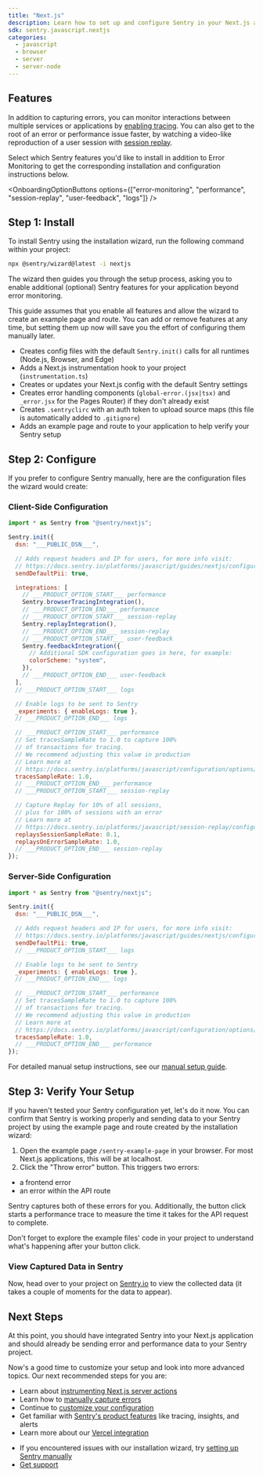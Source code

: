 ```yaml
---
title: "Next.js"
description: Learn how to set up and configure Sentry in your Next.js application using the installation wizard, capture your first errors, and view them in Sentry.
sdk: sentry.javascript.nextjs
categories:
  - javascript
  - browser
  - server
  - server-node
---
```


<style>
{`
/* Next.js Page Typography Improvements - Refined */

/* Clean heading hierarchy */
h1 {
  font-size: 2.25rem !important; /* 36px */
  font-weight: 600 !important;
  line-height: 1.2 !important;
  margin-bottom: 1.5rem !important;
  letter-spacing: -0.025em !important;
  color: var(--foreground) !important;
}

/* Toned down H2 styling */
h2 {
  font-size: 1.5rem !important; /* 24px - reduced from 26px */
  font-weight: 500 !important; /* reduced from 600 */
  line-height: 1.4 !important;
  margin-top: 2rem !important; /* reduced from 2.5rem */
  margin-bottom: 1rem !important;
  color: var(--foreground) !important;
}

h3 {
  font-size: 1.25rem !important; /* 20px */
  font-weight: 500 !important;
  line-height: 1.4 !important;
  margin-top: 2rem !important;
  margin-bottom: 0.75rem !important;
  color: var(--foreground) !important;
}

h4 {
  font-size: 1.125rem !important; /* 18px */
  font-weight: 500 !important;
  line-height: 1.4 !important;
  margin-top: 1.5rem !important;
  margin-bottom: 0.5rem !important;
  color: var(--foreground) !important;
}

/* Enhanced body text */
p {
  font-size: 1rem !important;
  line-height: 1.6 !important;
  margin-bottom: 1.25rem !important;
  color: var(--foreground) !important;
}

/* Better list spacing - main content */
ul, ol {
  margin: 1.25rem 0 !important;
  padding-left: 1.5rem !important;
}

li {
  margin-bottom: 0.5rem !important;
  line-height: 1.6 !important;
}

/* Sidebar list spacing - reduced by half */
aside .toc-item {
  margin-bottom: 0.125rem !important; /* reduced from 0.25rem */
}

aside ul li {
  margin-bottom: 0.25rem !important; /* reduced from 0.5rem */
}

/* Subtle alert styling with better dark mode */
div[class*="alert"] {
  background: #f8fafc !important;
  border: 1px solid #e2e8f0 !important;
  border-radius: 0.5rem !important;
  padding: 1rem 1.25rem !important;
  margin: 1.5rem 0 !important;
  font-size: 0.9375rem !important;
  line-height: 1.5 !important;
}

div[class*="alert"][class*="info"] {
  background: #f0f9ff !important;
  border-color: #e0e7ff !important;
  color: #3730a3 !important;
}

div[class*="alert"][class*="success"] {
  background: #f0fdf4 !important;
  border-color: #d1fae5 !important;
  color: #166534 !important;
}

div[class*="alert"][class*="warning"] {
  background: #fffbeb !important;
  border-color: #fed7aa !important;
  color: #92400e !important;
}

/* Subtle expandable sections */
div[class*="expandable"], div[class*="Expandable"] {
  background: #f8fafc !important;
  border: 1px solid #e2e8f0 !important;
  border-radius: 0.5rem !important;
  margin: 1.5rem 0 !important;
  overflow: hidden !important;
}

/* Improved dark mode colors */
:global(.dark) div[class*="alert"] {
  background: rgba(55, 65, 81, 0.3) !important;
  border-color: rgba(75, 85, 99, 0.5) !important;
  color: var(--foreground) !important;
}

:global(.dark) div[class*="alert"][class*="info"] {
  background: rgba(59, 130, 246, 0.1) !important;
  border-color: rgba(59, 130, 246, 0.3) !important;
  color: #dbeafe !important;
}

:global(.dark) div[class*="alert"][class*="success"] {
  background: rgba(34, 197, 94, 0.1) !important;
  border-color: rgba(34, 197, 94, 0.3) !important;
  color: #dcfce7 !important;
}

:global(.dark) div[class*="alert"][class*="warning"] {
  background: rgba(245, 158, 11, 0.1) !important;
  border-color: rgba(245, 158, 11, 0.3) !important;
  color: #fef3c7 !important;
}

:global(.dark) div[class*="expandable"], :global(.dark) div[class*="Expandable"] {
  background: rgba(55, 65, 81, 0.3) !important;
  border-color: rgba(75, 85, 99, 0.5) !important;
}

/* Responsive adjustments */
@media (max-width: 768px) {
  h1 {
    font-size: 2rem !important;
  }

  h2 {
    font-size: 1.25rem !important;
    margin-top: 1.5rem !important;
  }
}
`}
</style>

<PlatformContent includePath="llm-rules-platform" />

<PlatformContent includePath="getting-started-prerequisites" />

## Features

In addition to capturing errors, you can monitor interactions between multiple services or applications by [enabling tracing](/concepts/key-terms/tracing/). You can also get to the root of an error or performance issue faster, by watching a video-like reproduction of a user session with [session replay](/product/explore/session-replay/web/getting-started/).

Select which Sentry features you'd like to install in addition to Error Monitoring to get the corresponding installation and configuration instructions below.

<OnboardingOptionButtons
  options={["error-monitoring", "performance", "session-replay", "user-feedback", "logs"]}
/>

## Step 1: Install

To install Sentry using the installation wizard, run the following command within your project:

```bash
npx @sentry/wizard@latest -i nextjs
```

The wizard then guides you through the setup process, asking you to enable additional (optional) Sentry features for your application beyond error monitoring.

<PlatformContent includePath="getting-started-features-expandable" />

This guide assumes that you enable all features and allow the wizard to create an example page and route. You can add or remove features at any time, but setting them up now will save you the effort of configuring them manually later.

<Expandable title="What does the installation wizard change inside your application?">

- Creates config files with the default `Sentry.init()` calls for all runtimes (Node.js, Browser, and Edge)
- Adds a Next.js instrumentation hook to your project (`instrumentation.ts`)
- Creates or updates your Next.js config with the default Sentry settings
- Creates error handling components (`global-error.(jsx|tsx)` and `_error.jsx` for the Pages Router) if they don't already exist
- Creates `.sentryclirc` with an auth token to upload source maps (this file is automatically added to `.gitignore`)
- Adds an example page and route to your application to help verify your Sentry setup

</Expandable>

## Step 2: Configure

If you prefer to configure Sentry manually, here are the configuration files the wizard would create:

### Client-Side Configuration

```javascript {tabTitle:Client} {filename:instrumentation-client.(js|ts)}
import * as Sentry from "@sentry/nextjs";

Sentry.init({
  dsn: "___PUBLIC_DSN___",

  // Adds request headers and IP for users, for more info visit:
  // https://docs.sentry.io/platforms/javascript/guides/nextjs/configuration/options/#sendDefaultPii
  sendDefaultPii: true,

  integrations: [
    // ___PRODUCT_OPTION_START___ performance
    Sentry.browserTracingIntegration(),
    // ___PRODUCT_OPTION_END___ performance
    // ___PRODUCT_OPTION_START___ session-replay
    Sentry.replayIntegration(),
    // ___PRODUCT_OPTION_END___ session-replay
    // ___PRODUCT_OPTION_START___ user-feedback
    Sentry.feedbackIntegration({
      // Additional SDK configuration goes in here, for example:
      colorScheme: "system",
    }),
    // ___PRODUCT_OPTION_END___ user-feedback
  ],
  // ___PRODUCT_OPTION_START___ logs

  // Enable logs to be sent to Sentry
  _experiments: { enableLogs: true },
  // ___PRODUCT_OPTION_END___ logs

  // ___PRODUCT_OPTION_START___ performance
  // Set tracesSampleRate to 1.0 to capture 100%
  // of transactions for tracing.
  // We recommend adjusting this value in production
  // Learn more at
  // https://docs.sentry.io/platforms/javascript/configuration/options/#traces-sample-rate
  tracesSampleRate: 1.0,
  // ___PRODUCT_OPTION_END___ performance
  // ___PRODUCT_OPTION_START___ session-replay

  // Capture Replay for 10% of all sessions,
  // plus for 100% of sessions with an error
  // Learn more at
  // https://docs.sentry.io/platforms/javascript/session-replay/configuration/#general-integration-configuration
  replaysSessionSampleRate: 0.1,
  replaysOnErrorSampleRate: 1.0,
  // ___PRODUCT_OPTION_END___ session-replay
});
```

### Server-Side Configuration

```javascript {tabTitle:Server} {filename:sentry.server.config.(js|ts)}
import * as Sentry from "@sentry/nextjs";

Sentry.init({
  dsn: "___PUBLIC_DSN___",

  // Adds request headers and IP for users, for more info visit:
  // https://docs.sentry.io/platforms/javascript/guides/nextjs/configuration/options/#sendDefaultPii
  sendDefaultPii: true,
  // ___PRODUCT_OPTION_START___ logs

  // Enable logs to be sent to Sentry
  _experiments: { enableLogs: true },
  // ___PRODUCT_OPTION_END___ logs

  // ___PRODUCT_OPTION_START___ performance
  // Set tracesSampleRate to 1.0 to capture 100%
  // of transactions for tracing.
  // We recommend adjusting this value in production
  // Learn more at
  // https://docs.sentry.io/platforms/javascript/configuration/options/#traces-sample-rate
  tracesSampleRate: 1.0,
  // ___PRODUCT_OPTION_END___ performance
});
```

For detailed manual setup instructions, see our [manual setup guide](/platforms/javascript/guides/nextjs/manual-setup/).

## Step 3: Verify Your Setup

<Include name="nextjs-turbopack-warning-expandable.mdx" />

If you haven't tested your Sentry configuration yet, let's do it now. You can confirm that Sentry is working properly and sending data to your Sentry project by using the example page and route created by the installation wizard:

1. Open the example page `/sentry-example-page` in your browser. For most Next.js applications, this will be at localhost.
2. Click the "Throw error" button. This triggers two errors:

- a frontend error
- an error within the API route

Sentry captures both of these errors for you. Additionally, the button click starts a performance trace to measure the time it takes for the API request to complete.

<Alert level="success" title="Tip">

Don't forget to explore the example files' code in your project to understand what's happening after your button click.

</Alert>

### View Captured Data in Sentry

Now, head over to your project on [Sentry.io](https://sentry.io) to view the collected data (it takes a couple of moments for the data to appear).

<PlatformContent includePath="getting-started-browser-sandbox-warning" />

<PlatformContent includePath="getting-started-verify-locate-data" />

## Next Steps

At this point, you should have integrated Sentry into your Next.js application and should already be sending error and performance data to your Sentry project.

Now's a good time to customize your setup and look into more advanced topics.
Our next recommended steps for you are:

- Learn about [instrumenting Next.js server actions](/platforms/javascript/guides/nextjs/apis/#server-actions)
- Learn how to [manually capture errors](/platforms/javascript/guides/nextjs/usage/)
- Continue to [customize your configuration](/platforms/javascript/guides/nextjs/configuration/)
- Get familiar with [Sentry's product features](/product) like tracing, insights, and alerts
- Learn more about our [Vercel integration](/organization/integrations/deployment/vercel/)

<Expandable permalink={false} title="Are you having problems setting up the SDK?">

- If you encountered issues with our installation wizard, try [setting up Sentry manually](/platforms/javascript/guides/nextjs/manual-setup/)
- [Get support](https://sentry.zendesk.com/hc/en-us/)

</Expandable>
